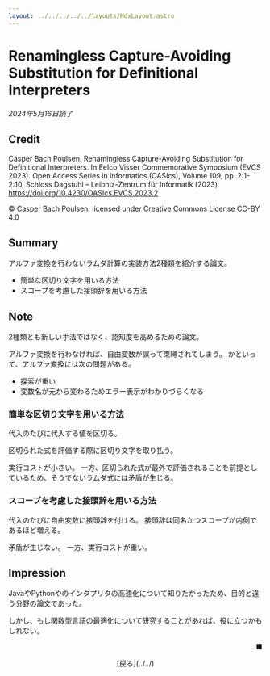 ```yaml
---
layout: ../../../../../layouts/MdxLayout.astro
---
```


# Renamingless Capture-Avoiding Substitution for Definitional Interpreters

_2024年5月16日読了_



## Credit

Casper Bach Poulsen. Renamingless Capture-Avoiding Substitution for Definitional Interpreters. In Eelco Visser Commemorative Symposium (EVCS 2023). Open Access Series in Informatics (OASIcs), Volume 109, pp. 2:1-2:10, Schloss Dagstuhl – Leibniz-Zentrum für Informatik (2023)
https://doi.org/10.4230/OASIcs.EVCS.2023.2

© Casper Bach Poulsen; licensed under Creative Commons License CC-BY 4.0


## Summary

アルファ変換を行わないラムダ計算の実装方法2種類を紹介する論文。

- 簡単な区切り文字を用いる方法
- スコープを考慮した接頭辞を用いる方法


## Note

2種類とも新しい手法ではなく、認知度を高めるための論文。

アルファ変換を行わなければ、自由変数が誤って束縛されてしまう。
かといって、アルファ変換には次の問題がある。

- 探索が重い
- 変数名が元から変わるためエラー表示がわかりづらくなる

### 簡単な区切り文字を用いる方法

代入のたびに代入する値を区切る。

区切られた式を評価する際に区切り文字を取り払う。

実行コストが小さい。
一方、区切られた式が最外で評価されることを前提としているため、そうでないラムダ式には矛盾が生じる。

### スコープを考慮した接頭辞を用いる方法

代入のたびに自由変数に接頭辞を付ける。
接頭辞は同名かつスコープが内側であるほど増える。

矛盾が生じない。
一方、実行コストが重い。


## Impression

JavaやPythonやのインタプリタの高速化について知りたかったため、目的と違う分野の論文であった。

しかし、もし関数型言語の最適化について研究することがあれば、役に立つかもしれない。



<p style="text-align: right">■</p>

<div style="text-align: center">
    [戻る](../../)
</div>
